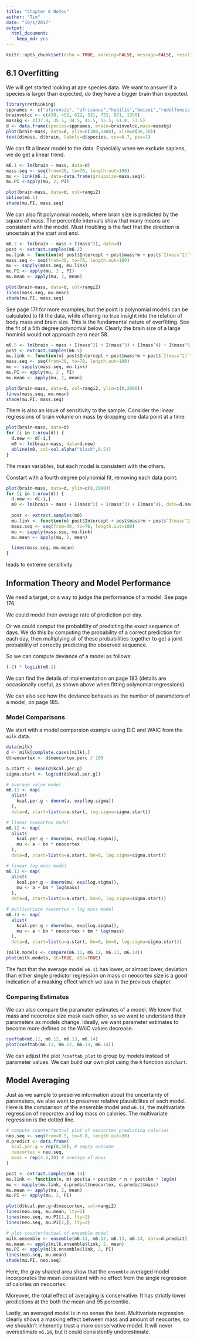 ```yaml
---
title: "Chapter 6 Notes"
author: "Tim"
date: "10/1/2017"
output: 
  html_document:
    keep_md: yes
---
```


```r
knitr::opts_chunk$set(echo = TRUE, warning=FALSE, message=FALSE, results='hide')
```

## 6.1 Overfitting

We will get started looking at ape species data. We want to answer if a species is larger than expected, do they have a bigger brain than expected.

```r
library(rethinking)
sppnames <- c("afarensis", "africanus","habilis","boisei","rudolfensis","ergaster","sapiens")
brainvolcc <- c(438, 452, 612, 521, 752, 871, 1350)
masskg <- c(37.0, 35.5, 34.5, 41.5, 55.5, 61.0, 53.5)
d <- data.frame(species=sppnames, brain=brainvolcc,mass=masskg)
plot(brain~mass, data=d, ylim=c(300,1400), xlim=c(30,70))
text(d$mass, d$brain, labels=d$species, cex=0.7, pos=1)
```
We can fit a linear model to the data. Especially when we exclude sapiens, we do get a linear trend.

```r
m6.1 <- lm(brain ~ mass, data=d)
mass.seq <- seq(from=30, to=70, length.out=100)
mu <- link(m6.1, data=data.frame(groupsize=mass.seq))
mu.PI <-apply(mu, 2, PI)

plot(brain~mass, data=d, col=rangi2)
abline(m6.1)
shade(mu.PI, mass.seq)
```
We can also fit polynomial models, where brain size is predicted by the square of mass. The percentile intervals show that many means are consistent with the model. Must troubling is the fact that the direction is uncertain at the start and end. 

```r
m6.2 <- lm(brain ~ mass + I(mass^2), data=d)
post <- extract.samples(m6.2)
mu.link <- function(m) post$Intercept + post$mass*m + post$`I(mass^2)`*m^2
mass.seq <- seq(from=30, to=70, length.out=100)
mu <- sapply(mass.seq, mu.link)
mu.PI <- apply(mu, 2 , PI)
mu.mean <- apply(mu, 2, mean)

plot(brain~mass, data=d, col=rangi2)
lines(mass.seq, mu.mean)
shade(mu.PI, mass.seq)
```
See page 171 for more examples, but the point is polynomial models can be calculated to fit the data, while offering no true insight into the relation of body mass and brain size. This is the fundamental nature of overfitting. See the fit of a 5th degree polynomial below. Clearly the brain size of a large hominid would not approach zero near 58.

```r
m6.5 <- lm(brain ~ mass + I(mass^2) + I(mass^3) + I(mass^4) + I(mass^5), data=d)
post <- extract.samples(m6.5)
mu.link <- function(m) post$Intercept + post$mass*m + post$`I(mass^2)`*m^2 + post$`I(mass^3)`*m^3 + post$`I(mass^4)`*m^4 + post$`I(mass^5)`*m^5
mass.seq <- seq(from=30, to=70, length.out=100)
mu <- sapply(mass.seq, mu.link)
mu.PI <- apply(mu, 2 , PI)
mu.mean <- apply(mu, 2, mean)

plot(brain~mass, data=d, col=rangi2, ylim=c(0,2000))
lines(mass.seq, mu.mean)
shade(mu.PI, mass.seq)
```

There is also an issue of sensitivity to the sample. Consider the linear regressions of brain volume on mass by dropping one data point at a time:

```r
plot(brain~mass, data=d)
for (i in 1:nrow(d)) {
  d.new <- d[-i,]
  m0 <- lm(brain~mass, data=d.new)
  abline(m0, col=col.alpha("black",0.5))
}
```
The mean variables, but each model is consistent with the others.

Constart with a fourth degree polynomial fit, removing each data point:

```r
plot(brain~mass, data=d, ylim=c(0,2000))
for (i in 1:nrow(d)) {
  d.new <- d[-i,]
  m0 <- lm(brain ~ mass + I(mass^2) + I(mass^3) + I(mass^4), data=d.new)
  
  post <- extract.samples(m0)
  mu.link <- function(m) post$Intercept + post$mass*m + post$`I(mass^2)`*m^2 + post$`I(mass^3)`*m^3 + post$`I(mass^4)`*m^4
  mass.seq <- seq(from=30, to=70, length.out=100)
  mu <- sapply(mass.seq, mu.link)
  mu.mean <- apply(mu, 2, mean)

  lines(mass.seq, mu.mean)
}
```

leads to extreme sensitivity

## Information Theory and Model Performance

We need a target, or a way to judge the performance of a model. See page 176.

We could model their average rate of prediction per day.

Or we could comput the probability of predicting the exact sequence of days. We do this by computing the probability of a correct prediction for each day, then multiplying all of these probabilities together to get a joint probability of correctly predicting the observed sequence.

So we can compute deviance of a model as follows:

```r
(-2) * logLik(m6.1)
```

We can find the details of implementation on page 183 (details are occasionally useful, as shown above when fitting polynomial regressions). 

We can also see how the deviance behaves as the number of parameters of a model, on page 185. 

### Model Comparisons

We start with a model comparsion example using DIC and WAIC from the `milk` data.

```r
data(milk)
d <- milk[complete.cases(milk),]
d$neocortex <- d$neocortex.perc / 100
```

```r
a.start <- mean(d$kcal.per.g)
sigma.start <- log(sd(d$kcal.per.g))

# average value model
m6.11 <- map(
  alist(
    kcal.per.g ~ dnorm(a, exp(log.sigma))
  ),
  data=d, start=list(a=a.start, log.sigma=sigma.start))

# linear neocortex model
m6.12 <- map(
  alist(
    kcal.per.g ~ dnorm(mu, exp(log.sigma)),
    mu <- a + bn * neocortex
  ),
  data=d, start=list(a=a.start, bn=0, log.sigma=sigma.start))

# linear log mass model
m6.13 <- map(
  alist(
    kcal.per.g ~ dnorm(mu, exp(log.sigma)),
    mu <- a + bm * log(mass)
  ),
  data=d, start=list(a=a.start, bm=0, log.sigma=sigma.start))

# multivariate neocortex + log mass model
m6.14 <- map(
  alist(
    kcal.per.g ~ dnorm(mu, exp(log.sigma)),
    mu <- a + bn * neocortex + bm * log(mass)
  ),
  data=d, start=list(a=a.start, bn=0, bm=0, log.sigma=sigma.start))

```

```r
(milk.models <- compare(m6.11, m6.12, m6.13, m6.14))
plot(milk.models, SE=TRUE, dSE=TRUE)
```

The fact that the average model `m6.11` has lower, or almost lower, deviation than either single predictor regression on mass or neocortex size is a good indication of a masking effect which we saw in the previous chapter. 

### Comparing Estimates

We can also compare the paramater estimates of a model. We know that mass and neocrotex size mask each other, so we want to understand their parameters as models change. Ideally, we want parameter estimates to become more defined as the WAIC values decrease.

```r
coeftab(m6.11, m6.12, m6.13, m6.14)
plot(coeftab(m6.11, m6.12, m6.13, m6.14))
```

We can adjust the plot `?coeftab_plot` to group by models instead of parameter values. We can build our own plot using the `R` function `dotchart`.

## Model Averaging

Just as we sample to preserve information about the uncertainty of parameters, we also want to preserver relative plausibilites of each model. Here is the comparison of the ensemble model and `m6.14`, the multivariate regression of neocrotex and log mass on calories. The multivariate regression is the dotted line. 

```r
# compute counterfactual plot of neocortex predicting calories
neo.seq <- seq(from=0.5, to=0.8, length.out=30)
d.predict <- data.frame(
  kcal.per.g = rep(0,30), # empty outcome
  neocortex = neo.seq,
  mass = rep(4.5,30) # average of mass
)

post <- extract.samples(m6.14)
mu.link <- function(n, m) post$a + post$bn * n + post$bm * log(m)
mu <- mapply(mu.link, d.predict$neocortex, d.predict$mass)
mu.mean <- apply(mu, 2, mean)
mu.PI <- apply(mu, 2, PI)

plot(d$kcal.per.g~d$neocortex, col=rangi2)
lines(neo.seq, mu.mean, lty=2)
lines(neo.seq, mu.PI[1,], lty=2)
lines(neo.seq, mu.PI[2,], lty=2)

# plot counterfactual of ensemble model
milk.ensemble <- ensemble(m6.11, m6.12, m6.13, m6.14, data=d.predict)
mu.mean <- apply(milk.ensemble$link, 2, mean)
mu.PI <- apply(milk.ensemble$link, 2, PI)
lines(neo.seq, mu.mean)
shade(mu.PI, neo.seq)
```

Here, the gray shaded area show that the `ensemble` averaged model incorporates the mean consistent with no effect from the single regression of calories on neocortex. 

Moreover, the total effect of averaging is conservative. It has strictly lower predictions at the both the mean and 95 percentile. 

Lastly, an averaged model is in no sense the best. Multivariate regression clearly shows a masking effect between mass and amount of neocortex, so we shouldn't inherently trust a more conservative model. It will never overestimate `m6.14`, but it could consistently underestimate.






